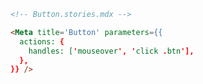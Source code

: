 ```md
<!-- Button.stories.mdx -->

<Meta title='Button' parameters={{
  actions: {
    handles: ['mouseover', 'click .btn'],
  },
}} />
```
